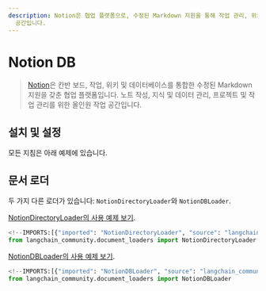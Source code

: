 ```yaml
---
description: Notion은 협업 플랫폼으로, 수정된 Markdown 지원을 통해 작업 관리, 위키 및 데이터베이스를 통합한 올인원 작업
  공간입니다.
---
```


# Notion DB

> [Notion](https://www.notion.so/)은 칸반 보드, 작업, 위키 및 데이터베이스를 통합한 수정된 Markdown 지원을 갖춘 협업 플랫폼입니다. 노트 작성, 지식 및 데이터 관리, 프로젝트 및 작업 관리를 위한 올인원 작업 공간입니다.

## 설치 및 설정

모든 지침은 아래 예제에 있습니다.

## 문서 로더

두 가지 다른 로더가 있습니다: `NotionDirectoryLoader`와 `NotionDBLoader`.

[NotionDirectoryLoader의 사용 예제 보기](/docs/integrations/document_loaders/notion).

```python
<!--IMPORTS:[{"imported": "NotionDirectoryLoader", "source": "langchain_community.document_loaders", "docs": "https://api.python.langchain.com/en/latest/document_loaders/langchain_community.document_loaders.notion.NotionDirectoryLoader.html", "title": "Notion DB"}]-->
from langchain_community.document_loaders import NotionDirectoryLoader
```


[NotionDBLoader의 사용 예제 보기](/docs/integrations/document_loaders/notiondb).

```python
<!--IMPORTS:[{"imported": "NotionDBLoader", "source": "langchain_community.document_loaders", "docs": "https://api.python.langchain.com/en/latest/document_loaders/langchain_community.document_loaders.notiondb.NotionDBLoader.html", "title": "Notion DB"}]-->
from langchain_community.document_loaders import NotionDBLoader
```